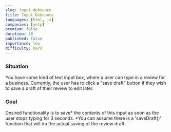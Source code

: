 ```yaml
---
slug: input-debounce
title: Input Debounce
languages: [html, js]
companies: [yelp]
premium: false
duration: 30
published: false
importance: low
difficulty: hard
---
```


### Situation

You have some kind of text input box, where a user can type in a review for a business. Currently, the user has to click a "save draft" button if they wish to save a draft of their review to edit later.

### Goal

Desired functionality is to save* the contents of this input as soon as the user stops typing for 3 seconds. *You can assume there is a 'saveDraft()' function that will do the actual saving of the review draft.
